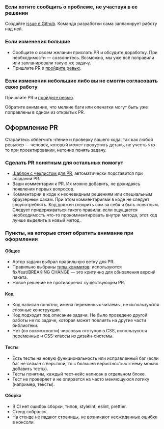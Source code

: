 ### Если хотите сообщить о проблеме, не участвуя в ее решении

Создайте [issue в Github](https://github.com/consta-design-system/uikit/issues/new). Команда разработки сама запланирует работу над ней.

### Если изменения большие

- Сообщите о своем желании прислать PR и обсудите доработку. При необходимости — созвонитесь. Возможно, мы уже всё поправили или запланировали такую же задачу.
- Пришлите PR и [пройдите ревью](##LIBS.STAND/stand:uikit-wokflow-review).

### Если изменения небольшие либо вы не смогли согласовать свою работу

Пришлите PR и [пройдите ревью](##LIBS.STAND/stand:uikit-wokflow-review).

Обратите внимание, что мелкие баги или опечатки могут быть уже поправлены в одном из открытых PR.

## Оформление PR

Старайтесь облегчить чтение и проверку вашего кода, так как любой ревьюер — человек, который может пропустить деталь, не учесть что-то при проектировании, неточно понять задачу.

### Сделать PR понятным для остальных помогут

- [Шаблон с чеклистом для PR](https://github.com/consta-design-system/uikit/blob/master/.github/pull_request_template.md), автоматически подставится при создании PR.
- Ваши комментарии к PR. Их можно добавить, не дожидаясь появления первых вопросов.
- Комментарии в коде к неочевидным решениям или специальным браузерным хакам. При этом комментариями в коде не следует злоупотреблять. Код должен говорить сам за себя и быть понятным.
  Следует придерживаться такого правила: если ощущается необходимость что-то прокомментировать внутри метода, этот код лучше выделить в новый метод.

### Пункты, на которые стоит обратить внимание при оформлении

#### Общее

- Автор задачи выбрал правильную ветку для PR.
- Правильно выбраны [типы коммитов](##LIBS.STAND/stand:uikit-wokflow-commits-undefined): используются fix/feat/BREAKING CHANGE — это критично для обновления версий пакета.
- Новое решение не противоречит существующим PR.

#### Код

- Код написан понятно, имена переменных читаемы, не используются сложные конструкции.
- Код подходит под описание задачи. Не было проведено другой работы не по задаче, которая может повлиять на другие части библиотеки.
- Нет (по возможности) числовых отступов в CSS, используются [переменные](https://github.com/consta-design-system/uikit/tree/master/src/components/Theme) и CSS-классы из дизайн-системы.

#### Тесты

- Есть тесты на новую функциональность или исправленный баг (если баг не связан с версткой, то с большей вероятностью к нему можно добавить тесты).
- Тесты понятны, каждый тест-кейс написан в отдельном блоке.
- Тест не проверяет и не опирается на часто меняющуюся логику (например, тексты).

#### Сборка

- В CI нет ошибок сборки, типов, stylelint, eslint, prettier.
- Стенд собрался.
- На стенде не падают страницы, не возникают неожиданные ошибки в консоли.

